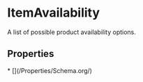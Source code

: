 
# ItemAvailability

A list of possible product availability options.

## Properties

<Grid>
* [](/Properties/Schema.org/)

</Grid>

